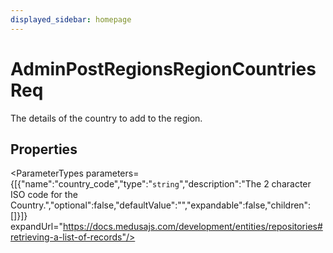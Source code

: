 ```yaml
---
displayed_sidebar: homepage
---
```



# AdminPostRegionsRegionCountriesReq

The details of the country to add to the region.

## Properties

<ParameterTypes parameters={[{"name":"country_code","type":"`string`","description":"The 2 character ISO code for the Country.","optional":false,"defaultValue":"","expandable":false,"children":[]}]} expandUrl="https://docs.medusajs.com/development/entities/repositories#retrieving-a-list-of-records"/>
